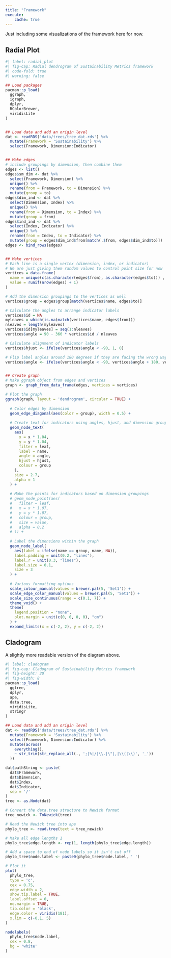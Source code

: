 ```yaml
---
title: "Framework"
execute:
    cache: true
---
```


<!-- <div style="float: right; margin-left: 1em; margin-bottom: 1em; width: 40%;">
  <img src="../images/hort_farm_small.png" alt="description" style="width: 100%;">
  <div style="text-align: left; margin-top: 0.5em; font-size: smaller;">UVM Horticultural Research and Education Center in South Burlington, Vermont. Copyright: Sally McCay, UVM Photo.
</div>
</div> -->

Just including some visualizations of the framework here for now.

<!-- This is where the framework will be described. Cite some papers doing similar work, maybe better explain the gap a little bit. Then use some big picture visualization below to get the gist across. More detail about dimensions, indices, and metrics will be in the following pages. Probably cite Bene et al. in that food system sustainability is still largely undefined [@beneWhenFoodSystems2019]. -->

<!-- [Including some more text here just so that it wraps around the photo. 

Lorem ipsum dolor sit amet, consectetur adipiscing elit. Fusce lacinia eu nibh vel luctus. Integer mollis cursus velit eget ornare. Phasellus vel enim leo. Praesent eleifend ultricies arcu at varius. Curabitur quis mollis erat, non mollis ex. Ut gravida efficitur turpis, vel elementum diam facilisis ac. Morbi eros sem, volutpat id felis non, sagittis ultrices felis. Vivamus quis enim nisi. Mauris vel lectus arcu.

Integer mollis cursus velit eget ornare. Phasellus vel enim leo. Praesent eleifend ultricies arcu at varius. Curabitur quis mollis erat, non mollis ex. Ut gravida efficitur turpis, vel elementum diam facilisis ac. Morbi eros sem, volutpat id felis non, sagittis ultrices felis. Vivamus quis enim nisi. Mauris vel lectus arcu.] -->

## Radial Plot

```r
#| label: radial_plot
#| fig-cap: Radial dendrogram of Sustainability Metrics framework
#| code-fold: true
#| warning: false

## Load packages
pacman::p_load(
  ggraph,
  igraph,
  dplyr,
  RColorBrewer,
  viridisLite
)


## Load data and add an origin level
dat <- readRDS('data/trees/tree_dat.rds') %>% 
  mutate(Framework = 'Sustainability') %>% 
  select(Framework, Dimension:Indicator)


## Make edges
# include groupings by dimension, then combine them
edges <- list()
edges$sm_dim <- dat %>% 
  select(Framework, Dimension) %>% 
  unique() %>% 
  rename(from = Framework, to = Dimension) %>% 
  mutate(group = to)
edges$dim_ind <- dat %>% 
  select(Dimension, Index) %>% 
  unique() %>% 
  rename(from = Dimension, to = Index) %>% 
  mutate(group = from)
edges$ind_ind <- dat %>% 
  select(Index, Indicator) %>% 
  unique() %>% 
  rename(from = Index, to = Indicator) %>% 
  mutate(group = edges$dim_ind$from[match(.$from, edges$dim_ind$to)])
edges <- bind_rows(edges)


## Make vertices
# Each line is a single vertex (dimension, index, or indicator)
# We are just giving them random values to control point size for now
vertices = data.frame(
  name = unique(c(as.character(edges$from), as.character(edges$to))) , 
  value = runif(nrow(edges) + 1)
) 

# Add the dimension groupings to the vertices as well
vertices$group = edges$group[match(vertices$name, edges$to)]

# Calculate the angles to arrange indicator labels
vertices$id = NA
myleaves = which(is.na(match(vertices$name, edges$from)))
nleaves = length(myleaves)
vertices$id[myleaves] = seq(1:nleaves)
vertices$angle = 90 - 360 * vertices$id / nleaves

# Calculate alignment of indicator labels
vertices$hjust <- ifelse(vertices$angle < -90, 1, 0)

# Flip label angles around 180 degrees if they are facing the wrong way
vertices$angle <- ifelse(vertices$angle < -90, vertices$angle + 180, vertices$angle)


## Create graph
# Make ggraph object from edges and vertices
graph <- graph_from_data_frame(edges, vertices = vertices)

# Plot the graph
ggraph(graph, layout = 'dendrogram', circular = TRUE) +
  
  # Color edges by dimension
  geom_edge_diagonal(aes(color = group), width = 0.5) +
  
  # Create text for indicators using angles, hjust, and dimension groupings
  geom_node_text(
    aes(
      x = x * 1.04,
      y = y * 1.04,
      filter = leaf,
      label = name,
      angle = angle,
      hjust = hjust,
      colour = group
    ),
    size = 2.7,
    alpha = 1
  ) +
  
  # Make the points for indicators based on dimension groupings
  # geom_node_point(aes(
  #   filter = leaf,
  #   x = x * 1.07,
  #   y = y * 1.07,
  #   colour = group,
  #   size = value,
  #   alpha = 0.2
  # )) +
  
  # Label the dimensions within the graph
  geom_node_label(
    aes(label = ifelse(name == group, name, NA)),
    label.padding = unit(0.2, "lines"),
    label.r = unit(0.3, "lines"),
    label.size = 0.1,
    size = 3
  ) +
  
  # Various formatting options
  scale_colour_manual(values = brewer.pal(5, 'Set1')) +
  scale_edge_color_manual(values = brewer.pal(5, 'Set1')) +
  scale_size_continuous(range = c(0.1, 7)) +
  theme_void() +
  theme(
    legend.position = "none",
    plot.margin = unit(c(0, 0, 0, 0), "cm")
  ) +
  expand_limits(x = c(-2, 2), y = c(-2, 2))
```

## Cladogram

A slightly more readable version of the diagram above.

```r
#| label: cladogram
#| fig-cap: Cladogram of Sustainability Metrics framework
#| fig-height: 20
#| fig-width: 8
pacman::p_load(
  ggtree,
  dplyr,
  ape,
  data.tree,
  viridisLite,
  stringr
)

## Load data and add an origin level
dat <- readRDS('data/trees/tree_dat.rds') %>% 
  mutate(Framework = 'Sustainability') %>% 
  select(Framework, Dimension:Indicator) %>% 
  mutate(across(
    everything(), 
    ~ str_trim(str_replace_all(., ';|%|/|\\.|\"|,|\\(|\\)', '_'))
  ))

dat$pathString <- paste(
  dat$Framework,
  dat$Dimension,
  dat$Index,
  dat$Indicator,
  sep = '/'
)
tree <- as.Node(dat)

# Convert the data.tree structure to Newick format
tree_newick <- ToNewick(tree)

# Read the Newick tree into ape
phylo_tree <- read.tree(text = tree_newick)

# Make all edge lengths 1
phylo_tree$edge.length <- rep(1, length(phylo_tree$edge.length))

# Add a space to end of node labels so it isn't cut off
phylo_tree$node.label <- paste0(phylo_tree$node.label, ' ')

# Plot it
plot(
  phylo_tree, 
  type = 'c',
  cex = 0.75,
  edge.width = 2,
  show.tip.label = TRUE,
  label.offset = 0,
  no.margin = TRUE,
  tip.color = 'black',
  edge.color = viridis(181),
  x.lim = c(-0.1, 5)
)

nodelabels(
  phylo_tree$node.label,
  cex = 0.8,
  bg = 'white'
)

```